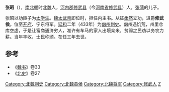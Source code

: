 '''张昭'''（{{bd|？||435年|catIdx=Z}}），[[南北朝|南北朝]]时[[北魏|北魏]]人，[[河內郡_(中國)|河内郡]][[修武县|修武县]]（今[[河南省|河南省]][[修武县|修武县]]）人，[[张蒲|张蒲]]的儿子。

张昭以功臣子为[[太学生|太学生]]。[[魏太武帝|魏太武帝]]即位时，担任内主书。从征[[柔然|柔然]]立功，进爵'''修武侯'''。位至[[开府|开府]]、宁东将军。[[延和_(北魏)|延和]]二年（433年）为[[幽州|幽州]][[刺史|刺史]]。幽州遇饥荒，州里仓库空虚，于是让富商通济穷人，准许有车马的家人出境籴米，贫弱之民劝以务农力耕。当年丰收，士民称颂。在任三年去世。

==参考==
*《[[魏书|魏书]]》卷33
*《[[北史|北史]]》卷27

{{DEFAULTSORT:Z张}}
[[Category:北魏刺史|Category:北魏刺史]]
[[Category:北魏县侯|Category:北魏县侯]]
[[Category:北魏将军|Category:北魏将军]]
[[Category:修武人|Category:修武人]]
[[Category:张姓|Z]]